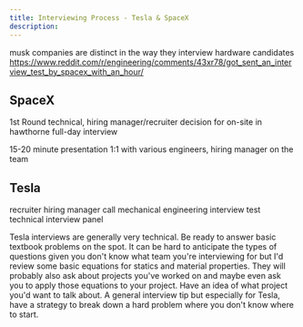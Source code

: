 ```yaml
---
title: Interviewing Process - Tesla & SpaceX
description:
---
```


musk companies are distinct in the way they interview hardware candidates
https://www.reddit.com/r/engineering/comments/43xr78/got_sent_an_interview_test_by_spacex_with_an_hour/

## SpaceX

1st Round technical, hiring manager/recruiter
decision for on-site in hawthorne
full-day interview

15-20 minute presentation
1:1 with various engineers, hiring manager on the team

## Tesla

recruiter
hiring manager call
mechanical engineering interview test
technical interview panel

Tesla interviews are generally very technical. Be ready to answer basic textbook problems on the spot. It can be hard to anticipate the types of questions given you don't know what team you're interviewing for but I'd review some basic equations for statics and material properties. They will probably also ask about projects you've worked on and maybe even ask you to apply those equations to your project. Have an idea of what project you'd want to talk about. A general interview tip but especially for Tesla, have a strategy to break down a hard problem where you don't know where to start.